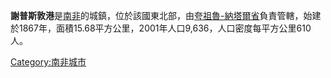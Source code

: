 '''謝普斯敦港'''是[[南非|南非]]的城鎮，位於該國東北部，由[[夸祖魯-納塔爾省|夸祖魯-納塔爾省]]負責管轄，始建於1867年，面積15.68平方公里，2001年人口9,636，人口密度每平方公里610人。

{{SouthAfrica-geo-stub}}
[[Category:南非城市|Category:南非城市]]